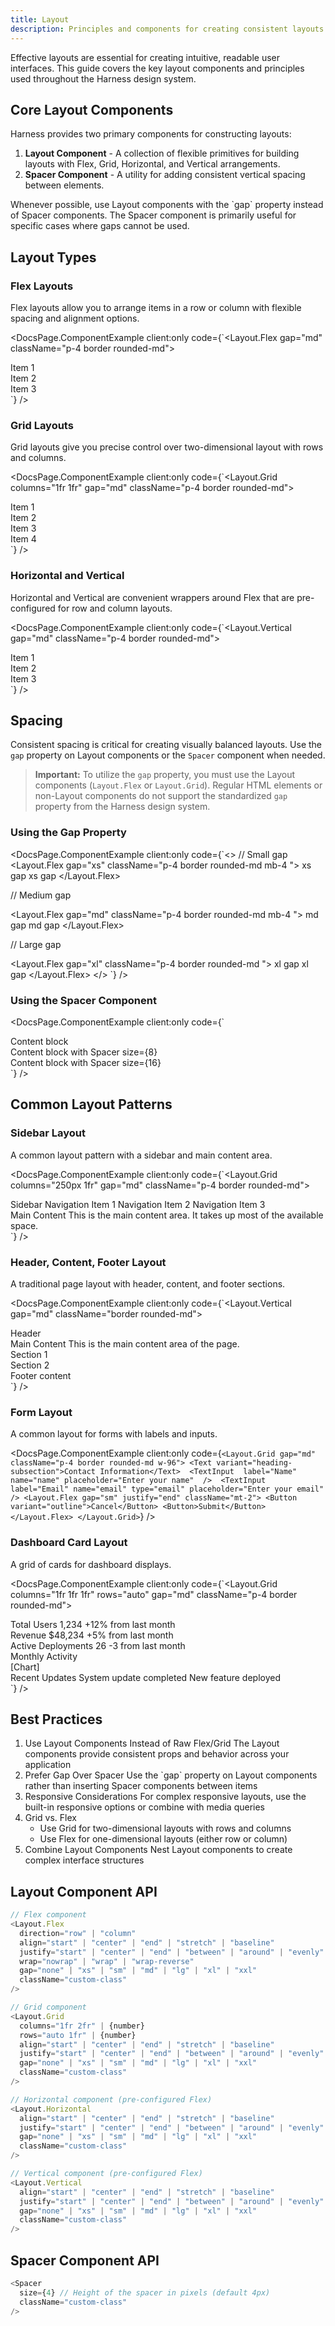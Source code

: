 ```yaml
---
title: Layout
description: Principles and components for creating consistent layouts in your applications
---
```



Effective layouts are essential for creating intuitive, readable user interfaces. This guide covers the key layout components and principles used throughout the Harness design system.

## Core Layout Components

Harness provides two primary components for constructing layouts:

1. **Layout Component** - A collection of flexible primitives for building layouts with Flex, Grid, Horizontal, and Vertical arrangements.
2. **Spacer Component** - A utility for adding consistent vertical spacing between elements.

<Aside>
  Whenever possible, use Layout components with the `gap` property instead of
  Spacer components. The Spacer component is primarily useful for specific cases
  where gaps cannot be used.
</Aside>

## Layout Types

### Flex Layouts

Flex layouts allow you to arrange items in a row or column with flexible spacing and alignment options.

<DocsPage.ComponentExample
  client:only
  code={`<Layout.Flex gap="md" className="p-4 border rounded-md">
  <div className="bg-cn-primary-1 p-3 rounded-md">
    <Text color="on-primary-1">Item 1</Text>
  </div>
  <div className="bg-cn-primary-1 p-3 rounded-md">
    <Text color="on-primary-1">Item 2</Text>
  </div>
  <div className="bg-cn-primary-1 p-3 rounded-md">
    <Text color="on-primary-1">Item 3</Text>
  </div>
</Layout.Flex>`}
/>

### Grid Layouts

Grid layouts give you precise control over two-dimensional layout with rows and columns.

<DocsPage.ComponentExample
  client:only
  code={`<Layout.Grid columns="1fr 1fr" gap="md" className="p-4 border rounded-md">
  <div className="bg-cn-primary-1 p-3 rounded-md">
    <Text color="on-primary-1">Item 1</Text>
  </div>
  <div className="bg-cn-primary-1 p-3 rounded-md">
    <Text color="on-primary-1">Item 2</Text>
  </div>
  <div className="bg-cn-primary-1 p-3 rounded-md">
    <Text color="on-primary-1">Item 3</Text>
  </div>
  <div className="bg-cn-primary-1 p-3 rounded-md">
    <Text color="on-primary-1">Item 4</Text>
  </div>
</Layout.Grid>`}
/>

### Horizontal and Vertical

Horizontal and Vertical are convenient wrappers around Flex that are pre-configured for row and column layouts.

<DocsPage.ComponentExample
  client:only
  code={`<Layout.Vertical gap="md" className="p-4 border rounded-md">
  <div className="bg-cn-primary-1 p-3 rounded-md">
    <Text color="on-primary-1">Item 1</Text>
  </div>
  <div className="bg-cn-primary-1 p-3 rounded-md">
    <Text color="on-primary-1">Item 2</Text>
  </div>
  <div className="bg-cn-primary-1 p-3 rounded-md">
    <Text color="on-primary-1">Item 3</Text>
  </div>
</Layout.Vertical>`}
/>

## Spacing

Consistent spacing is critical for creating visually balanced layouts. Use the `gap` property on Layout components or the `Spacer` component when needed.

> **Important:** To utilize the `gap` property, you must use the Layout components (`Layout.Flex` or `Layout.Grid`). Regular HTML elements or non-Layout components do not support the standardized `gap` property from the Harness design system.

### Using the Gap Property

<DocsPage.ComponentExample
  client:only
  code={`<>
  // Small gap
<Layout.Flex gap="xs" className="p-4 border rounded-md mb-4 ">
  <Text className="bg-cn-primary-1 text-cn-on-primary-1 p-3 rounded-md border">xs gap</Text>
  <Text className="bg-cn-primary-1 text-cn-on-primary-1 p-3 rounded-md border">xs gap</Text>
</Layout.Flex>

// Medium gap

<Layout.Flex gap="md" className="p-4 border rounded-md mb-4 ">
  <Text className="bg-cn-primary-1 text-cn-on-primary-1 p-3 rounded-md border">
    md gap
  </Text>
  <Text className="bg-cn-primary-1 text-cn-on-primary-1 p-3 rounded-md border">
    md gap
  </Text>
</Layout.Flex>

// Large gap

<Layout.Flex gap="xl" className="p-4 border rounded-md ">
  <Text className="bg-cn-primary-1 text-cn-on-primary-1 p-3 rounded-md border">xl gap</Text>
  <Text className="bg-cn-primary-1 text-cn-on-primary-1 p-3 rounded-md border">xl gap</Text>
</Layout.Flex>
</>
`}
/>

### Using the Spacer Component

<DocsPage.ComponentExample
  client:only
  code={`<div className="p-4 border rounded-md">
  <div className="bg-cn-primary-1 p-3 rounded-md">
    <Text color="on-primary-1">Content block</Text>
  </div>
  <Spacer size={8} />
  <div className="bg-cn-primary-1 p-3 rounded-md">
    <Text color="on-primary-1">Content block with Spacer size={8}</Text>
  </div>
  <Spacer size={16} />
  <div className="bg-cn-primary-1 p-3 rounded-md">
    <Text color="on-primary-1">Content block with Spacer size={16}</Text>
  </div>
</div>`}
/>

## Common Layout Patterns

### Sidebar Layout

A common layout pattern with a sidebar and main content area.

<DocsPage.ComponentExample
  client:only
  code={`<Layout.Grid columns="250px 1fr" gap="md" className="p-4 border rounded-md">
  <div className="bg-cn-background-2 p-4 rounded-md">
    <Text variant="heading-base" className="mb-3">Sidebar</Text>
    <Layout.Vertical gap="sm">
      <Text variant="body-normal" className="p-2 hover:bg-cn-background-3 rounded cursor-pointer">Navigation Item 1</Text>
      <Text variant="body-normal" className="p-2 hover:bg-cn-background-3 rounded cursor-pointer">Navigation Item 2</Text>
      <Text variant="body-normal" className="p-2 hover:bg-cn-background-3 rounded cursor-pointer">Navigation Item 3</Text>
    </Layout.Vertical>
  </div>
  <div className="bg-cn-background-2 p-4 rounded-md">
    <Text variant="heading-base" className="mb-3">Main Content</Text>
    <Text variant="body-normal">This is the main content area. It takes up most of the available space.</Text>
  </div>
</Layout.Grid>`}
/>

### Header, Content, Footer Layout

A traditional page layout with header, content, and footer sections.

<DocsPage.ComponentExample
  client:only
  code={`<Layout.Vertical gap="md" className="border rounded-md">
  <div className="bg-cn-primary-1 text-cn-on-primary-1 p-4">
    <Text variant="heading-base" className="font-bold">Header</Text>
  </div>
  <div className="px-4">
    <Text variant="heading-base" className="mb-3">Main Content</Text>
    <Text variant="body-normal">This is the main content area of the page.</Text>
    <Spacer size={16} />
    <Layout.Grid columns="1fr 1fr" gap="md">
      <div className="bg-cn-background-2 p-4 rounded-md">
        <Text variant="body-normal">Section 1</Text>
      </div>
      <div className="bg-cn-background-2 p-4 rounded-md">
        <Text variant="body-normal">Section 2</Text>
      </div>
    </Layout.Grid>
  </div>
  <div className="bg-cn-background-2 p-4 mt-auto">
    <Text variant="caption-normal" className="text-center">Footer content</Text>
  </div>
</Layout.Vertical>`}
/>

### Form Layout

A common layout for forms with labels and inputs.

<DocsPage.ComponentExample
  client:only
  code={`<Layout.Grid gap="md" className="p-4 border rounded-md w-96">
    <Text variant="heading-subsection">Contact Information</Text> 
    <TextInput 
        label="Name"
        name="name"
        placeholder="Enter your name" 
    /> 
    <TextInput 
        label="Email"
        name="email"
        type="email"
        placeholder="Enter your email" 
    />
    <Layout.Flex gap="sm" justify="end" className="mt-2">
        <Button variant="outline">Cancel</Button>
        <Button>Submit</Button>
  </Layout.Flex>
</Layout.Grid>`}
/>

### Dashboard Card Layout

A grid of cards for dashboard displays.

<DocsPage.ComponentExample
  client:only
  code={`<Layout.Grid columns="1fr 1fr 1fr" rows="auto" gap="md" className="p-4 border rounded-md">
  <div className="bg-cn-background-2 p-4 rounded-md shadow-sm">
    <Text variant="heading-base" className="mb-2">Total Users</Text>
    <Text variant="heading-section">1,234</Text>
    <Text variant="caption-normal" color="success" className="mt-2">+12% from last month</Text>
  </div>
  
  <div className="bg-cn-background-2 p-4 rounded-md shadow-sm">
    <Text variant="heading-base" className="mb-2">Revenue</Text>
    <Text variant="heading-section">$48,234</Text>
    <Text variant="caption-normal" color="success" className="mt-2">+5% from last month</Text>
  </div>
  
  <div className="bg-cn-background-2 p-4 rounded-md shadow-sm">
    <Text variant="heading-base" className="mb-2">Active Deployments</Text>
    <Text variant="heading-section">26</Text>
    <Text variant="caption-normal" color="danger" className="mt-2">-3 from last month</Text>
  </div>
  
  <div className="bg-cn-background-2 p-4 rounded-md shadow-sm col-span-2">
    <Text variant="heading-base" className="mb-2">Monthly Activity</Text>
    <div className="h-32 bg-cn-background-3 rounded-md flex items-center justify-center">
      <Text variant="body-normal" color="foreground-2">[Chart]</Text>
    </div>
  </div>
  
  <div className="bg-cn-background-2 p-4 rounded-md shadow-sm">
    <Text variant="heading-base" className="mb-2">Recent Updates</Text>
    <Layout.Vertical gap="sm">
      <Text variant="caption-normal" className="p-2 bg-cn-background-3 rounded-md">System update completed</Text>
      <Text variant="caption-normal" className="p-2 bg-cn-background-3 rounded-md">New feature deployed</Text>
    </Layout.Vertical>
  </div>
</Layout.Grid>`}
/>

## Best Practices

<ol className="list-decimal pl-6 space-y-4">
  <li>
    <Text variant="body-strong">
      Use Layout Components Instead of Raw Flex/Grid
    </Text>
    <Text variant="body-normal" className="mt-1">
      The Layout components provide consistent props and behavior across your
      application
    </Text>
  </li>

<li>
  <Text variant="body-strong">Prefer Gap Over Spacer</Text>
  <Text variant="body-normal" className="mt-1">
    Use the `gap` property on Layout components rather than inserting Spacer
    components between items
  </Text>
</li>

<li>
  <Text variant="body-strong">Responsive Considerations</Text>
  <Text variant="body-normal" className="mt-1">
    For complex responsive layouts, use the built-in responsive options or
    combine with media queries
  </Text>
</li>

<li>
  <Text variant="body-strong">Grid vs. Flex</Text>
  <ul className="list-disc pl-6 mt-1 space-y-1">
    <li>
      <Text variant="body-normal">
        Use Grid for two-dimensional layouts with rows and columns
      </Text>
    </li>
    <li>
      <Text variant="body-normal">
        Use Flex for one-dimensional layouts (either row or column)
      </Text>
    </li>
  </ul>
</li>

  <li>
    <Text variant="body-strong">Combine Layout Components</Text>
    <Text variant="body-normal" className="mt-1">
      Nest Layout components to create complex interface structures
    </Text>
  </li>
</ol>

## Layout Component API

```typescript
// Flex component
<Layout.Flex
  direction="row" | "column"
  align="start" | "center" | "end" | "stretch" | "baseline"
  justify="start" | "center" | "end" | "between" | "around" | "evenly"
  wrap="nowrap" | "wrap" | "wrap-reverse"
  gap="none" | "xs" | "sm" | "md" | "lg" | "xl" | "xxl"
  className="custom-class"
/>

// Grid component
<Layout.Grid
  columns="1fr 2fr" | {number}
  rows="auto 1fr" | {number}
  align="start" | "center" | "end" | "stretch" | "baseline"
  justify="start" | "center" | "end" | "between" | "around" | "evenly"
  gap="none" | "xs" | "sm" | "md" | "lg" | "xl" | "xxl"
  className="custom-class"
/>

// Horizontal component (pre-configured Flex)
<Layout.Horizontal
  align="start" | "center" | "end" | "stretch" | "baseline"
  justify="start" | "center" | "end" | "between" | "around" | "evenly"
  gap="none" | "xs" | "sm" | "md" | "lg" | "xl" | "xxl"
  className="custom-class"
/>

// Vertical component (pre-configured Flex)
<Layout.Vertical
  align="start" | "center" | "end" | "stretch" | "baseline"
  justify="start" | "center" | "end" | "between" | "around" | "evenly"
  gap="none" | "xs" | "sm" | "md" | "lg" | "xl" | "xxl"
  className="custom-class"
/>
```

## Spacer Component API

```typescript
<Spacer
  size={4} // Height of the spacer in pixels (default 4px)
  className="custom-class"
/>
```
